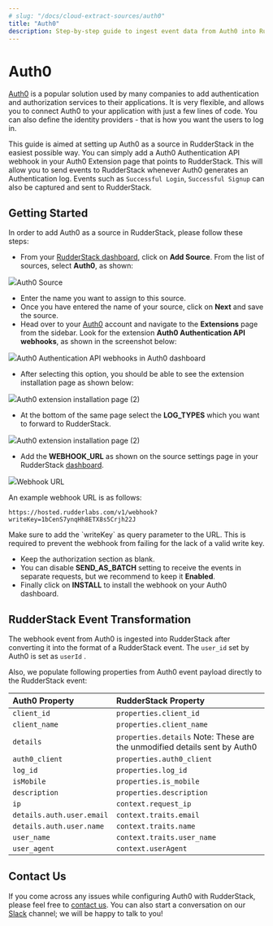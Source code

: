 ```yaml
---
# slug: "/docs/cloud-extract-sources/auth0"
title: "Auth0"
description: Step-by-step guide to ingest event data from Auth0 into RudderStack
---
```


# Auth0

[Auth0](https://auth0.com) is a popular solution used by many companies to add authentication and authorization services to their applications. It is very flexible, and allows you to connect Auth0 to your application with just a few lines of code. You can also define the identity providers - that is how you want the users to log in.

This guide is aimed at setting up Auth0 as a source in RudderStack in the easiest possible way. You can simply add a Auth0 Authentication API webhook in your Auth0 Extension page that points to RudderStack. This will allow you to send events to RudderStack whenever Auth0 generates an Authentication log. Events such as `Successful Login`, `Successful Signup` can also be captured and sent to RudderStack.

## Getting Started

In order to add Auth0 as a source in RudderStack, please follow these steps:

- From your [RudderStack dashboard](https://app.rudderlabs.com/), click on **Add Source**. From the list of sources, select **Auth0**, as shown:

<img src="../../images/assets/auth02.png" /><span class="imageTitle">Auth0 Source</span>

- Enter the name you want to assign to this source.
- Once you have entered the name of your source, click on **Next** and save the source.
- Head over to your [Auth0](https://auth0.com/) account and navigate to the **Extensions** page from the sidebar. Look for the extension **Auth0 Authentication API webhooks**, as shown in the screenshot below:

<img src="../../images/assets/auth03.png" /><span class="imageTitle">Auth0 Authentication API webhooks in Auth0 dashboard</span>

- After selecting this option, you should be able to see the extension installation page as shown below:

<img src="../../images/assets/auth04.png" /><span class="imageTitle">Auth0 extension installation page (2)</span>

- At the bottom of the same page select the **LOG_TYPES** which you want to forward to RudderStack.

<img src="../../images/assets/auth05.png" /><span class="imageTitle">Auth0 extension installation page (2)</span>

- Add the **WEBHOOK_URL** as shown on the source settings page in your RudderStack [dashboard](https://app.rudderstack.com).

<img src="../../images/assets/webhooks.png" /><span class="imageTitle">Webhook URL</span>

An example webhook URL is as follows:

```http
https://hosted.rudderlabs.com/v1/webhook?writeKey=1bCenS7ynqHh8ETX8s5Crjh22J
```

<div class="warningBlock">
Make sure to add the `writeKey` as query parameter to the URL. This is required to prevent the webhook from failing for the lack of a valid write key.

</div>

- Keep the authorization section as blank.
- You can disable **SEND_AS_BATCH** setting to receive the events in separate requests, but we recommend to keep it **Enabled**.
- Finally click on **INSTALL** to install the webhook on your Auth0 dashboard.

## RudderStack Event Transformation

The webhook event from Auth0 is ingested into RudderStack after converting it into the format of a RudderStack event. The `user_id` set by Auth0 is set as `userId` .

Also, we populate following properties from Auth0 event payload directly to the RudderStack event:

| Auth0 Property            | RudderStack Property                                                      |
| :------------------------ | :------------------------------------------------------------------------ |
| `client_id`               | `properties.client_id`                                                    |
| `client_name`             | `properties.client_name`                                                  |
| `details`                 | `properties.details` Note: These are the unmodified details sent by Auth0 |
| `auth0_client`            | `properties.auth0_client`                                                 |
| `log_id`                  | `properties.log_id`                                                       |
| `isMobile`                | `properties.is_mobile`                                                    |
| `description`             | `properties.description`                                                  |
| `ip`                      | `context.request_ip`                                                      |
| `details.auth.user.email` | `context.traits.email`                                                    |
| `details.auth.user.name`  | `context.traits.name`                                                     |
| `user_name`               | `context.traits.user_name`                                                |
| `user_agent`              | `context.userAgent`                                                       |

## Contact Us

If you come across any issues while configuring Auth0 with RudderStack, please feel free to [contact us](mailto:%20docs@rudderstack.com). You can also start a conversation on our [Slack](https://rudderstack.com/join-rudderstack-slack-community) channel; we will be happy to talk to you!
